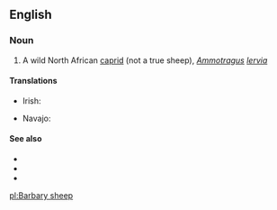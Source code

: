 ==English==

===Noun===
{{en-noun|sg=[[Barbary]] [[sheep]]|Barbary sheep}}

# A wild North African [[caprid]] (not a true sheep), ''[[Ammotragus]] [[lervia]]''

====Translations====
{{trans-top|''Ammotragus lervia''}}
* Irish: {{t|ga|caora Bharbarach|f}}
{{trans-mid}}
* Navajo: {{tø|nv|Naakaii Łizhiní Bikéyahdę́ę́ʼ tsétah dibé}}
{{trans-bottom}}

====See also====
* {{pedialite}}
* {{specieslite|Ammotragus lervia}}
* {{commonslite|Category:Ammotragus lervia}}

[[pl:Barbary sheep]]